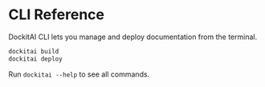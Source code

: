 # CLI Reference

DockitAI CLI lets you manage and deploy documentation from the terminal.

```bash
dockitai build
dockitai deploy
```

Run `dockitai --help` to see all commands.
